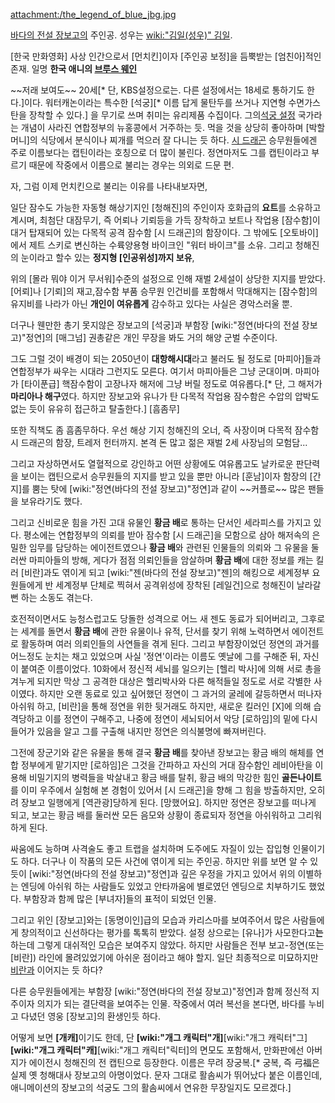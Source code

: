 attachment:/the_legend_of_blue_jbg.jpg

[[바다의 전설 장보고]]의 주인공. 성우는 [[wiki:"김일(성우)" 김일]].

[한국 만화영화] 사상 인간으로서 [먼치킨]이자 [주인공 보정]을 듬뿍받는 [엄친아]적인 존재. 
일명 '''한국 애니의 [[브루스 웨인]]'''

~~저래 보여도~~ 20세[* 단, KBS설정으로는. 다른 설정에서는 18세로 통하기도 한다.]이다. 워터캐논이라는 특수한 [석궁][* 이름 답게 물탄두를 쓰거나 지연형 수면가스탄을 장착할 수 있다.] 을 무기로 쓰며 취미는 유리제품 수집이다. 그의[http://blogfile.paran.com/BLOG_1002096/201002/1265000976_석궁_conv.bmp.jpg 석궁 설정]
국가라는 개념이 사라진 연합정부의 뉴홍콩에서 거주하는 듯.
먹을 것을 상당히 좋아하며 [박할머니]의 식당에서 분식이나 찌개를 먹으러 잘 다니는 듯 하다.
[[시 드래곤]] 승무원들에겐 주로 이름보다는 캡틴이라는 호칭으로 더 많이 불린다. 정연마저도 그를 캡틴이라고 부르기 때문에 작중에서 이름으로 불리는 경우는 의외로 드문 편.


자, 그럼 이제 먼치킨으로 불리는 이유를 나타내보자면,

일단 잠수도 가능한 자동형 해상기지인 [청해진]의 주인이자 호화급의 '''요트'''를 소유하고 계시며, 최첨단 대잠무기, 즉 어뢰나 기뢰등을 가득 장착하고 보트나 작업용 [잠수함]이 대거 탑재되어 있는 다목적 공격 잠수함 [시 드래곤]의 함장이다. 그 밖에도 [오토바이]에서 제트 스키로 변신하는 수륙양용형 바이크인 "워터 바이크"를 소유. 그리고 청해진의 눈이라고 할수 있는 '''정지형 [인공위성]까지 보유''',

위의 [몰라 뭐야 이거 무서워]수준의 설정으로 인해 재벌 2세설이 상당한 지지를 받았다. [어뢰]나 [기뢰]의 재고,잠수함 부품 승무원 인건비를 포함해서 막대해지는 [잠수함]의 유지비를 나라가 아닌 '''개인이 여유롭게''' 감수하고 있다는 사실은 경악스러울 뿐.

더구나 웬만한 총기 못지않은 장보고의 [석궁]과 부함장 [wiki:"정연(바다의 전설 장보고)"정연]의 [매그넘] 권총같은 개인 무장을 봐도 거의 해양 군벌 수준이다. 

그도 그럴 것이 배경이 되는 2050년이 '''대항해시대'''라고 불러도 될 정도로 [마피아]들과 연합정부가 싸우는 시대라 그런지도 모른다. 여기서 마피아들은 그냥 군대이며.
마피아가 [타이푼급] 핵잠수함이 고장나자 해저에 그냥 버릴 정도로 여유롭다.[* 단, 그 해저가 '''마리아나 해구'''였다. 하지만 장보고와 유나가 탄 다목적 작업용 잠수함은 수압의 압박도 없는 듯이 유유히 접근하고 탈출한다.] [흠좀무]

또한 직책도 좀 흠좀무하다. 우선 해상 기지 청해진의 오너, 즉 사장이며 다목적 잠수함 시 드래곤의 함장, 트레저 헌터까지. 본격 돈 많고 젊은 재벌 2세 사장님의 모험담...

그리고 자상하면서도 열혈적으로 강인하고 어떤 상황에도 여유롭고도 날카로운 판단력을 보이는 캡틴으로서 승무원들의 지지를 받고 있을 뿐만 아니라 [훈남]이자 함장의 [간지]를 뿜는 탓에 [wiki:"정연(바다의 전설 장보고)"정연]과 같이 ~~커플로~~  많은 팬들을 보유라기도 했다.    

그리고 신비로운 힘을 가진 고대 유물인 '''황금 배'''로 통하는 단서인 세라피스를 가지고 있다. 평소에는 연합정부의 의뢰를 받아 잠수함 [시 드래곤]을 모함으로 삼아 해저속의 은밀한 임무를 담당하는 에이전트였으나 '''황금 배'''와 관련된 인물들의 의뢰와 그 유물을 둘러싼 마피아들의 방해, 게다가 점점 의뢰인들을 암살하며 '''황금 배'''에 대한 정보를 캐는 킬러 [비란]과도 엮이게 되고 [wiki:"젠(바다의 전설 장보고)"젠]의 해킹으로 세계정부 요원들에게 반 세계정부 단체로 찍혀서 공격위성에 장착된 [레일건]으로 청해진이 날라갈 뻔 하는 소동도 겪는다.  

호전적이면서도 능청스럽고도 당돌한 성격으로 어느 새 젠도 동료가 되어버리고, 그후로는 세계를 돌면서 '''황금 배'''에 관한 유물이나 유적, 단서를 찾기 위해 노력하면서 에이전트로 활동하며 여러 의뢰인들의 사연들을 겪게 된다. 그리고 부함장이었던 정연의 과거를 어느정도 눈치는 채고 있었으며 사실 '정연'이라는 이름도 옛날에 그를 구해준 뒤, 자신이 붙여준 이름이었다. 10화에서 정신적 세뇌를 일으키는 [헬리 박사]에 의해 서로 총을 겨누게 되지만 막상 그 공격한 대상은 헬리박사와 다른 해적들일 정도로 서로 각별한 사이였다. 하지만 오랜 동료로 있고 싶어했던 정연이 그 과거의 굴레에 갈등하면서 떠나자 아쉬워 하고, [비란]을 통해 정연을 위한 뒷거래도 하지만, 새로운 킬러인 [X]에 의해 습격당하고 이를 정연이 구해주고, 나중에 정연이 세뇌되어서 악당 [로하임]의 밑에 다시 들어가 있음을 알고 그를 구출해 내지만 정연은 의식불명에 빠져버린다.     

그전에 장군기와 같은 유물을 통해 결국 '''황금 배'''를 찾아낸 장보고는 황금 배의 해체를 연합 정부에게 맡기지만 [로하임]은 그것을 간파하고 자신의 거대 잠수함인 레비아탄을 이용해 비밀기지의 병력들을 박살내고 황금 배를 탈취, 황금 배의 막강한 힘인 '''골든나이트'''를 이미 우주에서 실험해 본 경험이 있어서 [시 드래곤]을 향해 그 힘을 방출하지만, 오히려 장보고 일행에게 [역관광]당하게 된다. [망했어요]. 하지만 정연은 장보고를 떠나게 되고, 보고는 황금 배를 둘러싼 모든 음모와 상황이 종료되자 정연을 아쉬워하고 그리워 하게 된다.    

싸움에도 능하며 사격술도 좋고 트랩을 설치하며 도주에도 자질이 있는 잡입형 인물이기도 하다. 더구나 이 작품의 모든 사건에 엮이게 되는 주인공. 하지만 위를 보면 알 수 있듯이 [wiki:"정연(바다의 전설 장보고)"정연]과 깊은 우정을 가지고 있어서 위의 이별하는 엔딩에 아쉬워 하는 사람들도 있었고 안타까움에 별로였던 엔딩으로 치부하기도 했었다. 부함장과 함께 많은 [부녀자]들의 표적이 되었던 인물.

그리고 위인 [장보고]와는 [동명이인]급의 모습과 카리스마를 보여주어서 많은 사람들에게 창의적이고 신선하다는 평가를 톡톡히 받았다. 설정 상으로는 [유나]가 사모한다고'''는 ''' 하는데 그렇게 대쉬적인 모습은 보여주지 않았다. 하지만 사람들은 전부 보고-정연(또는 [비란]) 라인에 몰려있었기에 아쉬운 점이라고 해야 할지. 일단 최종적으로 미묘하지만 [[비란]]과 이어지는 듯 하다?

다른 승무원들에게는 부함장 [wiki:"정연(바다의 전설 장보고)"정연]과 함께 정신적 지주이자 의지가 되는 결단력을 보여주는 인물. 작중에서 여러 복선을 본다면, 바다를 누비고 다녔던 영웅 [장보고]의 환생인듯 하다.

어떻게 보면 '''[개캐]'''이기도 한데, 단 '''[wiki:"개그 캐릭터"개]'''[wiki:"개그 캐릭터"그] '''[wiki:"개그 캐릭터"캐]'''[wiki:"개그 캐릭터"릭터]의 면모도 포함해서, 만화판에선 아버지가 에이전시 청해진의 전 캡틴으로 등장한다. 이름은 무려 장궁복.[* 궁복, 즉 弓福은 실제 옛 청해대사 장보고의 아명이었다. 문자 그대로 활솜씨가 뛰어났다 붙은 이름인데, 애니메이션의 장보고의 석궁도 그의 활솜씨에서 연유한 무장일지도 모르겠다.]
